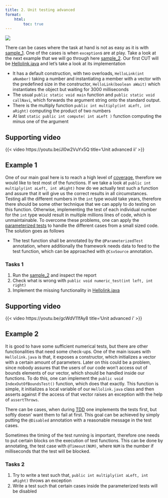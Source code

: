 ```yaml
---
title: 2. Unit testing advanced
format:
    html:
        toc: true
---
```

![](../images/unit_testing_advanced.webp)


There can be cases where the task at hand is not as easy as it is with [sample_1](https://github.com/JacksonFurrier/SQAT/tree/main/sample_1). One of the cases is when `exception`s are at play. Take a look at the next example that we will go through here [sample_2](https://github.com/JacksonFurrier/SQAT/tree/main/sample_2). Our first CUT will be [Hellolink.java](https://github.com/JacksonFurrier/SQAT/blob/main/sample_2/app/src/main/java/sample_2/HelloLink.java) and let's take a look at its implementation

* It has a default construction, with two overloads, `HelloLink(int aNumber)` taking a number and instantiating a member with a vector with the predefined size in the constructor, `HelloLink(boolean aWait)` which instantiates the object but waiting for 3000 milliseconds
* The usual `public static void main` function and `public static void callNavi`, which forwards the argument string onto the standard output.
* There is the multiply function `public int multiply(int aLeft, int aRight)` computing the product of two numbers
* At last `static public int compute( int aLeft )` function computing the minus one of the argument

## Supporting video
{{< video https://youtu.be/Jl0w2VuYx5Q 
    title='Unit advanced ii' 
>}}

## Example 1
One of our main goal here is to reach a high level of [coverage](https://en.wikipedia.org/wiki/Code_coverage), therefore we would like to test most of the functions. If we take a look at `public int multiply(int aLeft, int aRight)` how do we actually test such a function and assure that it will give us the correct results in all circumstances. Testing all the different numbers in the `int` type would take years, therefore there should be some other technique that we can apply to do testing on this function. Otherwise, implementing the test of each individual number for the `int` type would result in multiple millions lines of code, which is unmaintainable. To overcome these problems, one can apply the [parameterized tests](https://junit.org/junit5/docs/current/user-guide/#writing-tests-parameterized-tests) to handle the different cases from a small sized code. The solution goes as follows

* The test function shall be annotated by the `@ParameterizedTest` annotation, where additionally the framework needs data to feed to the test function, which can be approached with `@CsvSource` annotation. 

### Tasks 1
1. Run the [sample_2](https://github.com/JacksonFurrier/SQAT/tree/main/sample_2) and inspect the report 
2. Check what is wrong with `public void numeric_test(int left, int right)` 
3. Implement the missing functionality in [Hellolink.java](https://github.com/JacksonFurrier/SQAT/blob/main/sample_2/app/src/main/java/sample_2/HelloLink.java)


## Supporting video
{{< video https://youtu.be/gcWdV11fAy8 
    title='Unit advanced i' 
>}}

## Example 2
It is good to have some sufficient numerical tests, but there are other functionalities that need some check-ups. One of the main issues with `Hellolink.java` is that, it exposes a constructor, which initializes a vector with a certain amount of parameters. Later on this could be a problem, since nobody assures that the users of our code won't access out of bounds elements of our vector, which should be handled inside our functions. To do this, one can implement the `public void IndexOutOfBoundsTest()` function, which does that exactly. This function is simple, it initializes a local variable of our `Hellolink.java` class and then asserts against if the access of that vector raises an exception with the help of `assertThrows`.

There can be cases, when during [TDD](https://en.wikipedia.org/wiki/Test-driven_development) one implements the tests first, but softly doesn' want them to fail at first. This goal can be achieved by simply putting the `@Disabled` annotation with a reasonable message in the test cases.

Sometimes the timing of the test running is important, therefore one needs to put certain blocks on the execution of test functions. This can be done by annotating, the test case with `@Timeout(NUM)`, where `NUM` is the number if milliseconds that the test will be blocked.

### Tasks 2
1. Try to write a test such that, `public int multiply(int aLeft, int aRight)` throws an exception
2. Write a test such that certain cases inside the parameterized tests will be disabled